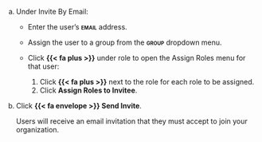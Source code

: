 a. Under Invite By Email:

    - Enter the user's **[email]{.smallcaps}** address.
    - Assign the user to a group from the **[group]{.smallcaps}** dropdown menu.
    - Click **{{< fa plus >}}** under [role]{.smallcap} to open the Assign Roles menu for that user:

        1. Click **{{< fa plus >}}** next to the role for each role to be assigned.
        2. Click **Assign Roles to Invitee**.

b. Click **{{< fa envelope >}} Send Invite**.

    Users will receive an email invitation that they must accept to join your organization.
